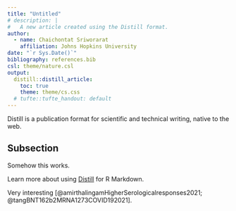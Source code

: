 ```yaml
---
title: "Untitled"
# description: |
#   A new article created using the Distill format.
author:
  - name: Chaichontat Sriworarat
    affiliation: Johns Hopkins University
date: "`r Sys.Date()`"
bibliography: references.bib
csl: theme/nature.csl
output:
  distill::distill_article:
    toc: true
    theme: theme/cs.css
  # tufte::tufte_handout: default
---
```


Distill is a publication format for scientific and technical writing, native to the web.

## Subsection

Somehow this works.

Learn more about using [Distill](https://rstudio.github.io/distill) for R Markdown.

Very interesting [@amirthalingamHigherSerologicalresponses2021; @tangBNT162b2MRNA1273COVID192021].
